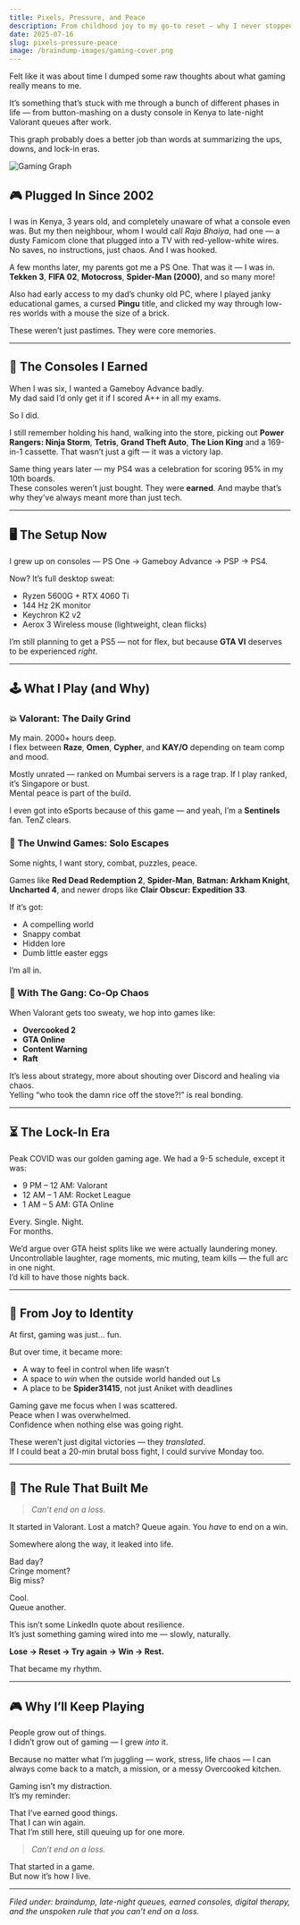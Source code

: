 ```yaml
---
title: Pixels, Pressure, and Peace
description: From childhood joy to my go-to reset — why I never stopped playing.
date: 2025-07-16
slug: pixels-pressure-peace
image: /braindump-images/gaming-cover.png
---
```


Felt like it was about time I dumped some raw thoughts about what gaming really means to me.

It’s something that’s stuck with me through a bunch of different phases in life — from button-mashing on a dusty console in Kenya to late-night Valorant queues after work.

This graph probably does a better job than words at summarizing the ups, downs, and lock-in eras.

![Gaming Graph](/braindump-images/gaming-graph.png)

## 🎮 Plugged In Since 2002

I was in Kenya, 3 years old, and completely unaware of what a console even was. But my then neighbour, whom I would call _Raja Bhaiya_, had one — a dusty Famicom clone that plugged into a TV with red-yellow-white wires. No saves, no instructions, just chaos. And I was hooked.

A few months later, my parents got me a PS One. That was it — I was in.  
**Tekken 3**, **FIFA 02**, **Motocross**, **Spider-Man (2000)**, and so many more!

Also had early access to my dad’s chunky old PC, where I played janky educational games, a cursed **Pingu** title, and clicked my way through low-res worlds with a mouse the size of a brick.

These weren’t just pastimes. They were core memories.

---

## 🧠 The Consoles I Earned

When I was six, I wanted a Gameboy Advance badly.  
My dad said I’d only get it if I scored A++ in all my exams.

So I did.

I still remember holding his hand, walking into the store, picking out **Power Rangers: Ninja Storm**, **Tetris**, **Grand Theft Auto**, **The Lion King** and a 169-in-1 cassette. That wasn’t just a gift — it was a victory lap.

Same thing years later — my PS4 was a celebration for scoring 95% in my 10th boards.  
These consoles weren’t just bought. They were **earned**. And maybe that’s why they’ve always meant more than just tech.

---

## 🖥️ The Setup Now

I grew up on consoles — PS One → Gameboy Advance → PSP → PS4.

Now? It’s full desktop sweat:

- Ryzen 5600G + RTX 4060 Ti
- 144 Hz 2K monitor
- Keychron K2 v2
- Aerox 3 Wireless mouse (lightweight, clean flicks)

I’m still planning to get a PS5 — not for flex, but because **GTA VI** deserves to be experienced _right_.

---

## 🕹️ What I Play (and Why)

### 💥 Valorant: The Daily Grind

My main. 2000+ hours deep.  
I flex between **Raze**, **Omen**, **Cypher**, and **KAY/O** depending on team comp and mood.

Mostly unrated — ranked on Mumbai servers is a rage trap. If I play ranked, it’s Singapore or bust.  
Mental peace is part of the build.

I even got into eSports because of this game — and yeah, I’m a **Sentinels** fan. TenZ clears.

### 🌌 The Unwind Games: Solo Escapes

Some nights, I want story, combat, puzzles, peace.

Games like **Red Dead Redemption 2**, **Spider-Man**, **Batman: Arkham Knight**, **Uncharted 4**, and newer drops like **Clair Obscur: Expedition 33**.

If it’s got:

- A compelling world
- Snappy combat
- Hidden lore
- Dumb little easter eggs

I’m all in.

### 👾 With The Gang: Co-Op Chaos

When Valorant gets too sweaty, we hop into games like:

- **Overcooked 2**
- **GTA Online**
- **Content Warning**
- **Raft**

It’s less about strategy, more about shouting over Discord and healing via chaos.  
Yelling “who took the damn rice off the stove?!” is real bonding.

---

## ⏳ The Lock-In Era

Peak COVID was our golden gaming age. We had a 9-5 schedule, except it was:

- 9 PM – 12 AM: Valorant
- 12 AM – 1 AM: Rocket League
- 1 AM – 5 AM: GTA Online

Every. Single. Night.  
For months.

We’d argue over GTA heist splits like we were actually laundering money.  
Uncontrollable laughter, rage moments, mic muting, team kills — the full arc in one night.  
I’d kill to have those nights back.

---

## 🔄 From Joy to Identity

At first, gaming was just... fun.

But over time, it became more:

- A way to feel in control when life wasn’t
- A space to _win_ when the outside world handed out Ls
- A place to be **Spider31415**, not just Aniket with deadlines

Gaming gave me focus when I was scattered.  
Peace when I was overwhelmed.  
Confidence when nothing else was going right.

These weren’t just digital victories — they _translated_.  
If I could beat a 20-min brutal boss fight, I could survive Monday too.

---

## 🧱 The Rule That Built Me

> _Can’t end on a loss._

It started in Valorant. Lost a match? Queue again. You _have_ to end on a win.

Somewhere along the way, it leaked into life.

Bad day?  
Cringe moment?  
Big miss?

Cool.  
Queue another.

This isn’t some LinkedIn quote about resilience.  
It’s just something gaming wired into me — slowly, naturally.

**Lose → Reset → Try again → Win → Rest.**

That became my rhythm.

---

## 🎮 Why I’ll Keep Playing

People grow out of things.  
I didn’t grow out of gaming — I grew _into_ it.

Because no matter what I’m juggling — work, stress, life chaos — I can always come back to a match, a mission, or a messy Overcooked kitchen.

Gaming isn’t my distraction.  
It’s my reminder:

That I’ve earned good things.  
That I can win again.  
That I’m still here, still queuing up for one more.

> _Can’t end on a loss._

That started in a game.  
But now it’s how I live.

---

_Filed under: braindump, late-night queues, earned consoles, digital therapy, and the unspoken rule that you can’t end on a loss._
